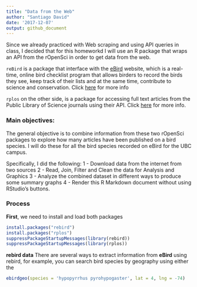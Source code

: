 ```yaml
---
title: "Data from the Web"
author: "Santiago David"
date: '2017-12-07'
output: github_document
---
```


Since we already practiced with Web scraping and using API queries in class, I decided that for this homeworkd I will use an R package that wraps an API from the rOpenSci in order to get data from the web.

`reBird` is a package that interface with the [eBird](http://ebird.org/content/ebird/) website, which is a real-time, online bird checklist program that allows birders to record the birds they see, keep track of their lists and at the same time, contribute to science and conservation. Click [here](https://github.com/ropensci/rebird) for more info

`rplos` on the other side, is a package for accessing full text articles from the Public Library of Science journals using their API. Click [here](https://github.com/ropensci/rplos) for more info.

### **Main objectives**: 
The general objective is to combine information from these two rOpenSci packages to explore how many articles have been published on a bird species. I will do these for all the bird species recorded on eBird for the UBC campus.

Specifically, I did the following:
1 - Download data from the internet from two sources
2 - Read, Join, Filter and Clean the data for Analysis and Graphics
3 - Analyze the combined dataset in different ways to produce some summary graphs
4 - Render this R Markdown document without using RStudio's buttons.

### **Process**

**First**, we need to install and load both packages
```r
install.packages("rebird")
install.packages("rplos")
suppressPackageStartupMessages(library(rebird))
suppressPackageStartupMessages(library(rplos))
```

**rebird data**
There are several ways to extract information from **eBird** using rebird, for example, you can search bird species by geography using either the 

```r
ebirdgeo(species = 'hypopyrrhus pyrohypogaster', lat = 4, lng = -74)
```

